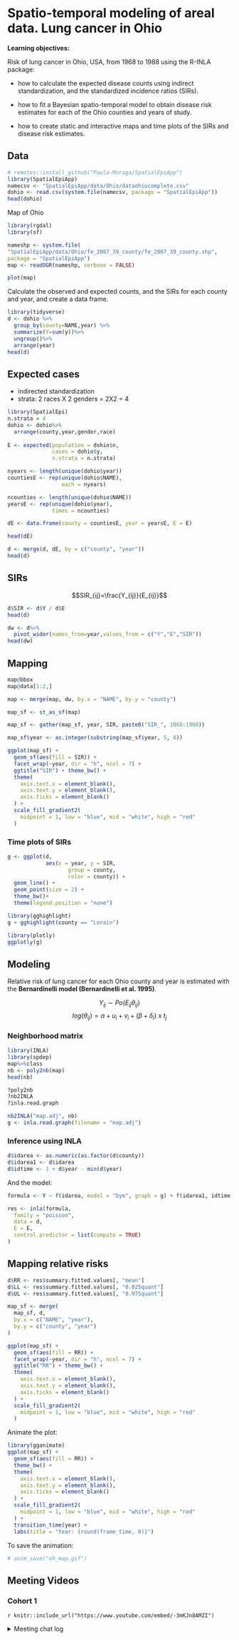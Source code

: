# Spatio-temporal modeling of areal data. Lung cancer in Ohio

**Learning objectives:**


Risk of lung cancer in Ohio, USA, from 1968 to 1988 using the R-INLA package:

- how to calculate the expected disease counts using indirect standardization, and the standardized incidence ratios (SIRs).

- how to fit a Bayesian spatio-temporal model to obtain disease risk estimates for each of the Ohio counties and years of study.

- how to create static and interactive maps and time plots of the SIRs and disease risk estimates.


## Data

```r
# remotes::install_github("Paula-Moraga/SpatialEpiApp")
library(SpatialEpiApp)
namecsv <- "SpatialEpiApp/data/Ohio/dataohiocomplete.csv"
dohio <- read.csv(system.file(namecsv, package = "SpatialEpiApp"))
head(dohio)
```

Map of Ohio

```r
library(rgdal)
library(sf)

nameshp <- system.file(
"SpatialEpiApp/data/Ohio/fe_2007_39_county/fe_2007_39_county.shp",
package = "SpatialEpiApp")
map <- readOGR(nameshp, verbose = FALSE)

plot(map)
```


Calculate the observed and expected counts, and the SIRs for each county and year, and create a data frame.



```r
library(tidyverse)
d <- dohio %>%
  group_by(county=NAME,year) %>%
  summarize(Y=sum(y))%>%
  ungroup()%>%
  arrange(year)
head(d)
```

## Expected cases

- indirected standardization
- strata: 2 races X 2 genders = 2X2 = 4
```r
library(SpatialEpi)
n.strata = 4
dohio <- dohio%>%
  arrange(county,year,gender,race)
  
E <- expected(population = dohio$n,
              cases = dohio$y,
              n.strata = n.strata)
```


```r
nyears <- length(unique(dohio$year))
countiesE <- rep(unique(dohio$NAME),
                 each = nyears)
```

```r
ncounties <- length(unique(dohio$NAME))
yearsE <- rep(unique(dohio$year),
              times = ncounties)

dE <- data.frame(county = countiesE, year = yearsE, E = E)

head(dE)
```


```r
d <- merge(d, dE, by = c("county", "year"))
head(d)
```

## SIRs


$$SIR_{ij}=\frac{Y_{ij}}{E_{ij}}$$

```r
d$SIR <- d$Y / d$E
head(d)
```

```r
dw <- d%>%
  pivot_wider(names_from=year,values_from = c("Y","E","SIR"))
head(dw)
```


## Mapping


```r
map@bbox
map@data[1:2,]

map <- merge(map, dw, by.x = "NAME", by.y = "county")
```



```r
map_sf <- st_as_sf(map)
```


```r
map_sf <- gather(map_sf, year, SIR, paste0("SIR_", 1968:1988))
```

```r
map_sf$year <- as.integer(substring(map_sf$year, 5, 8))
```

```r
ggplot(map_sf) + 
  geom_sf(aes(fill = SIR)) +
  facet_wrap(~year, dir = "h", ncol = 7) +
  ggtitle("SIR") + theme_bw() +
  theme(
    axis.text.x = element_blank(),
    axis.text.y = element_blank(),
    axis.ticks = element_blank()
  ) +
  scale_fill_gradient2(
    midpoint = 1, low = "blue", mid = "white", high = "red"
  )
```


### Time plots of SIRs

```r
g <- ggplot(d, 
            aes(x = year, y = SIR, 
                   group = county, 
                   color = county)) +
  geom_line() + 
  geom_point(size = 2) + 
  theme_bw()+
  theme(legend.position = "none")

library(gghighlight)
g + gghighlight(county == "Lorain")
```

```r
library(plotly)
ggplotly(g)
```

## Modeling

Relative risk of lung cancer for each Ohio county and year is estimated with the **Bernardinelli model (Bernardinelli et al. 1995)**.

$$Y_{ij}\sim Po(E_{ij}\theta_{ij})$$
$$log(\theta_{ij})=\alpha+u_i+v_i+(\beta+\delta_i) \text{ x }t_j$$

### Neighborhood matrix

```r
library(INLA)
library(spdep)
map%>%class
nb <- poly2nb(map)
head(nb)
```
```r
?poly2nb
?nb2INLA
?inla.read.graph
```


```r
nb2INLA("map.adj", nb)
g <- inla.read.graph(filename = "map.adj")
```

### Inference using INLA

```r
d$idarea <- as.numeric(as.factor(d$county))
d$idarea1 <- d$idarea
d$idtime <- 1 + d$year - min(d$year)
```


And the model:
```r
formula <- Y ~ f(idarea, model = "bym", graph = g) + f(idarea1, idtime, model = "iid") + idtime
```

```r
res <- inla(formula,
  family = "poisson", 
  data = d, 
  E = E,
  control.predictor = list(compute = TRUE)
)
```


## Mapping relative risks

```r
d$RR <- res$summary.fitted.values[, "mean"]
d$LL <- res$summary.fitted.values[, "0.025quant"]
d$UL <- res$summary.fitted.values[, "0.975quant"]
```



```r
map_sf <- merge(
  map_sf, d,
  by.x = c("NAME", "year"),
  by.y = c("county", "year")
)
```



```r
ggplot(map_sf) + 
  geom_sf(aes(fill = RR)) +
  facet_wrap(~year, dir = "h", ncol = 7) +
  ggtitle("RR") + theme_bw() +
  theme(
    axis.text.x = element_blank(),
    axis.text.y = element_blank(),
    axis.ticks = element_blank()
  ) +
  scale_fill_gradient2(
    midpoint = 1, low = "blue", mid = "white", high = "red"
  )
```

Animate the plot:

```r
library(gganimate)
ggplot(map_sf) + 
  geom_sf(aes(fill = RR)) +
  theme_bw() +
  theme(
    axis.text.x = element_blank(),
    axis.text.y = element_blank(),
    axis.ticks = element_blank()
  ) +
  scale_fill_gradient2(
    midpoint = 1, low = "blue", mid = "white", high = "red"
  ) +
  transition_time(year) +
  labs(title = "Year: {round(frame_time, 0)}")
```


To save the animation:
```r
# anim_save("oh_map.gif")
```


## Meeting Videos

### Cohort 1

`r knitr::include_url("https://www.youtube.com/embed/-3mKJn8AMZI")`

<details>
<summary> Meeting chat log </summary>

```
00:03:08	Olivier Leroy:	https://grass.osgeo.org/
00:03:49	Olivier Leroy:	https://cran.r-project.org/web/packages/rgrass/index.html
00:21:21	Olivier Leroy:	https://www.ngs.noaa.gov/datums/horizontal/north-american-datum-1983.shtml
00:21:24	Olivier Leroy:	a datum
00:21:46	Olivier Leroy:	ND stands for North American
00:21:52	Olivier Leroy:	Datum
00:27:13	Olivier Leroy:	can you try "Lorain" ?
00:54:21	Olivier Leroy:	https://paulamoraga.shinyapps.io/spatialepiapp/
```
</details>
